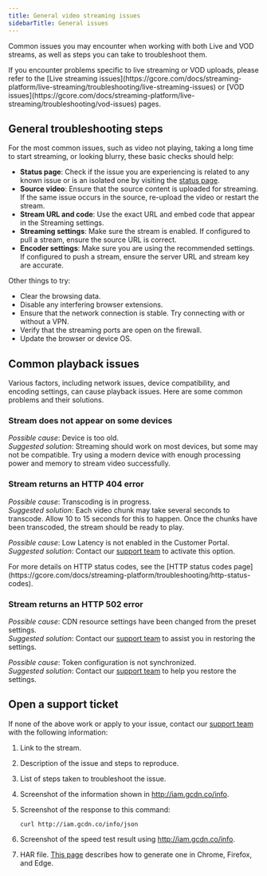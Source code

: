 ```yaml
---
title: General video streaming issues
sidebarTitle: General issues
---
```


Common issues you may encounter when working with both Live and VOD streams, as well as steps you can take to troubleshoot them.

<Tip>
  If you encounter problems specific to live streaming or VOD uploads, please refer to the [Live streaming issues](https://gcore.com/docs/streaming-platform/live-streaming/troubleshooting/live-streaming-issues) or [VOD issues](https://gcore.com/docs/streaming-platform/live-streaming/troubleshooting/vod-issues) pages.
</Tip>

## General troubleshooting steps

For the most common issues, such as video not playing, taking a long time to start streaming, or looking blurry, these basic checks should help:

- **Status page**: Check if the issue you are experiencing is related to any known issue or is an isolated one by visiting the [status page](https://status.gcore.com).
- **Source video**: Ensure that the source content is uploaded for streaming. If the same issue occurs in the source, re-upload the video or restart the stream.
- **Stream URL and code**: Use the exact URL and embed code that appear in the Streaming settings.
- **Streaming settings**: Make sure the stream is enabled. If configured to pull a stream, ensure the source URL is correct.
- **Encoder settings**: Make sure you are using the recommended settings. If configured to push a stream, ensure the server URL and stream key are accurate.

Other things to try:

- Clear the browsing data.
- Disable any interfering browser extensions.
- Ensure that the network connection is stable. Try connecting with or without a VPN.
- Verify that the streaming ports are open on the firewall.
- Update the browser or device OS.

## Common playback issues

Various factors, including network issues, device compatibility, and encoding settings, can cause playback issues. Here are some common problems and their solutions.

### Stream does not appear on some devices

_Possible cause_: Device is too old.\
_Suggested solution_: Streaming should work on most devices, but some may not be compatible. Try using a modern device with enough processing power and memory to stream video successfully.

### Stream returns an HTTP 404 error

_Possible cause_: Transcoding is in progress.\
_Suggested solution_: Each video chunk may take several seconds to transcode. Allow 10 to 15 seconds for this to happen. Once the chunks have been transcoded, the stream should be ready to play.

_Possible cause_: Low Latency is not enabled in the Customer Portal.\
_Suggested solution_: Contact our [support team](mailto:support@gcore.com) to activate this option.

<Tip>
  For more details on HTTP status codes, see the [HTTP status codes page](https://gcore.com/docs/streaming-platform/troubleshooting/http-status-codes).
</Tip>

### Stream returns an HTTP 502 error

_Possible cause_: CDN resource settings have been changed from the preset settings.\
_Suggested solution_: Contact our [support team](mailto:support@gcore.com) to assist you in restoring the settings.

_Possible cause_: Token configuration is not synchronized.\
_Suggested solution_: Contact our [support team](mailto:support@gcore.com) to help you restore the settings.

## Open a support ticket

If none of the above work or apply to your issue, contact our [support team](mailto:support@gcore.com) with the following information:

1. Link to the stream.
2. Description of the issue and steps to reproduce.
3. List of steps taken to troubleshoot the issue.
4. Screenshot of the information shown in http://iam.gcdn.co/info.
5. Screenshot of the response to this command:

   ```
   curl http://iam.gcdn.co/info/json
   ```
6. Screenshot of the speed test result using http://iam.gcdn.co/info.
7. HAR file. [This page](https://toolbox.googleapps.com/apps/har_analyzer/?lang=en) describes how to generate one in Chrome, Firefox, and Edge.